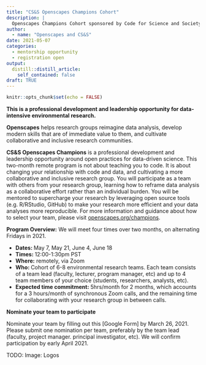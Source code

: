 ```yaml
---
title: "CS&S Openscapes Champions Cohort"
description: |
  Openscapes Champions Cohort sponsored by Code for Science and Society (CS&S)
author:
  - name: "Openscapes and CS&S"
date: 2021-05-07
categories:
  - mentorship opportunity
  - registration open
output:
  distill::distill_article:
    self_contained: false
draft: TRUE    
---
```



```r
knitr::opts_chunk$set(echo = FALSE)
```

**This is a professional development and leadership opportunity for data-intensive environmental research.**

**Openscapes** helps research groups reimagine data analysis, develop modern skills that are of immediate value to them, and cultivate collaborative and inclusive research communities. 

**CS&S Openscapes Champions** is a professional development and leadership opportunity around open practices for data-driven science. This two-month remote program is not about teaching you to code. It is about changing your relationship with code and data, and cultivating a more collaborative and inclusive research group. You will participate as a team with others from your research group, learning how to reframe data analysis as a collaborative effort rather than an individual burden. You will be mentored to supercharge your research by leveraging open source tools (e.g. R/RStudio, GitHub) to make your research more efficient and your data analyses more reproducible. For more information and guidance about how to select your team, please visit [openscapes.org/champions](https://www.openscapes.org/champions/).

**Program Overview:** We will meet four times over two months, on alternating Fridays in 2021.

- **Dates: **May 7, May 21, June 4, June 18
- **Times: **12:00-1:30pm PST 
- **Where:** remotely, via Zoom
- **Who: **Cohort of 6-8 environmental research teams. Each team consists of a team lead (faculty, lecturer, program manager, etc) and up to 4 team members of your choice (students, researchers, analysts, etc). 
- **Expected time commitment:** 5hrs/month for 2 months, which accounts for a 3 hours/month of synchronous Zoom calls, and the remaining time for collaborating with your research group in between calls.

**Nominate your team to participate**

Nominate your team by filling out this [Google Form] by March 26, 2021. Please submit one nomination per team, preferably by the team lead (faculty, project manager. principal investigator, etc). We will confirm participation by early April 2021. 

TODO: Image: Logos
